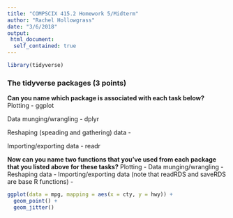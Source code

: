 ```yaml
---
title: "COMPSCIX 415.2 Homework 5/Midterm"
author: "Rachel Hollowgrass"
date: "3/6/2018"
output:
 html_document:
  self_contained: true
---
```


```r
library(tidyverse)
```

### The tidyverse packages (3 points)

**Can you name which package is associated with each task below?**
Plotting - ggplot

Data munging/wrangling - dplyr

Reshaping (speading and gathering) data -

Importing/exporting data - readr

**Now can you name two functions that you’ve used from each package that you listed above for these tasks?**
Plotting -
Data munging/wrangling -
Reshaping data -
Importing/exporting data (note that readRDS and saveRDS are base R functions) -



```r
ggplot(data = mpg, mapping = aes(x = cty, y = hwy)) + 
  geom_point() +  
  geom_jitter()
```

